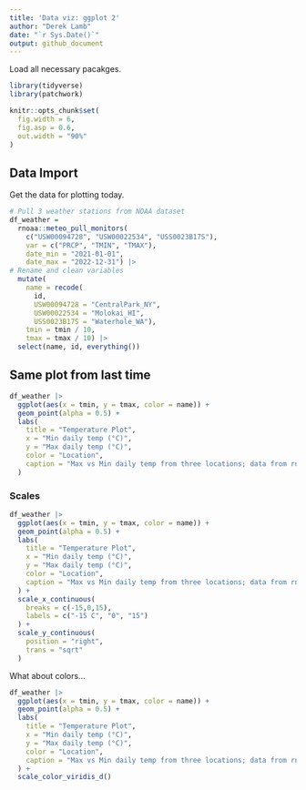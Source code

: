 ```yaml
---
title: 'Data viz: ggplot 2'
author: "Derek Lamb"
date: "`r Sys.Date()`"
output: github_document
---
```

Load all necessary pacakges.
```r
library(tidyverse)
library(patchwork)

knitr::opts_chunk$set(
  fig.width = 6,
  fig.asp = 0.6,
  out.width = "90%"
)
```

## Data Import
Get the data for plotting today.
```r
# Pull 3 weather stations from NOAA dataset
df_weather = 
  rnoaa::meteo_pull_monitors(
    c("USW00094728", "USW00022534", "USS0023B17S"),
    var = c("PRCP", "TMIN", "TMAX"), 
    date_min = "2021-01-01",
    date_max = "2022-12-31") |>
# Rename and clean variables
  mutate(
    name = recode(
      id, 
      USW00094728 = "CentralPark_NY", 
      USW00022534 = "Molokai_HI",
      USS0023B17S = "Waterhole_WA"),
    tmin = tmin / 10,
    tmax = tmax / 10) |>
  select(name, id, everything())
```


## Same plot from last time
```r
df_weather |> 
  ggplot(aes(x = tmin, y = tmax, color = name)) +
  geom_point(alpha = 0.5) +
  labs(
    title = "Temperature Plot",
    x = "Min daily temp (°C)",
    y = "Max daily temp (°C)",
    color = "Location",
    caption = "Max vs Min daily temp from three locations; data from rnoaa"
  )
```

### Scales
```r
df_weather |> 
  ggplot(aes(x = tmin, y = tmax, color = name)) +
  geom_point(alpha = 0.5) +
  labs(
    title = "Temperature Plot",
    x = "Min daily temp (°C)",
    y = "Max daily temp (°C)",
    color = "Location",
    caption = "Max vs Min daily temp from three locations; data from rnoaa"
  ) + 
  scale_x_continuous(
    breaks = c(-15,0,15),
    labels = c("-15 C", "0", "15")
  ) +
  scale_y_continuous(
    position = "right",
    trans = "sqrt"
  )

```

What about colors...
```r
df_weather |> 
  ggplot(aes(x = tmin, y = tmax, color = name)) +
  geom_point(alpha = 0.5) +
  labs(
    title = "Temperature Plot",
    x = "Min daily temp (°C)",
    y = "Max daily temp (°C)",
    color = "Location",
    caption = "Max vs Min daily temp from three locations; data from rnoaa"
  ) +
  scale_color_viridis_d()
```

